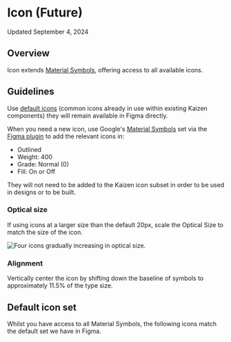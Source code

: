 
<Meta title="Illustrations/Icon/Icon (Future)/Usage Guidelines" />

# Icon (Future)

Updated September 4, 2024

<ResourceLinks
  sourceCode="https://github.com/cultureamp/kaizen-design-system/tree/main/packages/components/src/__illustrations__/Icon/v3"
  apiSpecification="/?path=/docs/illustrations-icon-v3-api-specification--docs"
/>

<KAIOInstallation exportNames="Icon" isFuture />

## Overview

Icon extends [Material Symbols](https://fonts.google.com/icons), offering access to all available icons.

<Canvas of={IconStories.Playground} />
<Controls of={IconStories.Playground} include={["name", "isFilled"]} />

## Guidelines

Use [default icons](#default-icon-set) (common icons already in use within existing Kaizen components) they will remain available in Figma directly.

When you need a new icon, use Google's [Material Symbols](https://fonts.google.com/icons) set via the [Figma plugin](https://www.figma.com/community/plugin/1088610476491668236/material-symbols) to add the relevant icons in:
- Outlined
- Weight: 400
- Grade: Normal (0)
- Fill: On or Off

They will not need to be added to the Kaizen icon subset in order to be used in designs or to be built.

### Optical size

If using icons at a larger size than the default 20px, scale the Optical Size to match the size of the icon.

<img src="https://lh3.googleusercontent.com/HOPC05vQ5XWnpO6eguPBVrvkRgtNhnIv7hllCJbFjnd0vWEQhVkogDeiHx47fh5Evb7XVKOaEtM18afa-JEFUoBDtBI_fIJSkjHRrkWKKoXwMA=s0" alt="Four icons gradually increasing in optical size." />

### Alignment

Vertically center the icon by shifting down the baseline of symbols to approximately 11.5% of the type size.

<DosAndDonts>
  <DoOrDont story={IconStories.AlignmentDo} />
  <DoOrDont story={IconStories.AlignmentDont} isDont />
</DosAndDonts>

## Default icon set

Whilst you have access to all Material Symbols, the following icons match the default set we have in Figma.

<Story of={IconStories.DefaultIconSet} />
